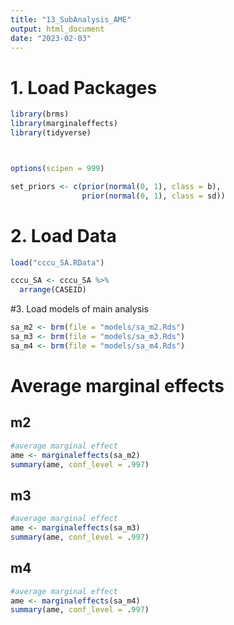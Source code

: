 ```yaml
---
title: "13_SubAnalysis_AME"
output: html_document
date: "2023-02-03"
---
```


# 1. Load Packages
```r
library(brms)
library(marginaleffects)
library(tidyverse)



options(scipen = 999)

set_priors <- c(prior(normal(0, 1), class = b),
                prior(normal(0, 1), class = sd))
```

# 2. Load Data
```r
load("cccu_SA.RData")

cccu_SA <- cccu_SA %>%
  arrange(CASEID)
```


#3. Load models of main analysis
```r
sa_m2 <- brm(file = "models/sa_m2.Rds")
sa_m3 <- brm(file = "models/sa_m3.Rds")
sa_m4 <- brm(file = "models/sa_m4.Rds")
```

# Average marginal effects

## m2
```r
#average marginal effect
ame <- marginaleffects(sa_m2)
summary(ame, conf_level = .997)
```

## m3
```r
#average marginal effect
ame <- marginaleffects(sa_m3)
summary(ame, conf_level = .997)
```

## m4
```r
#average marginal effect
ame <- marginaleffects(sa_m4)
summary(ame, conf_level = .997)
```


